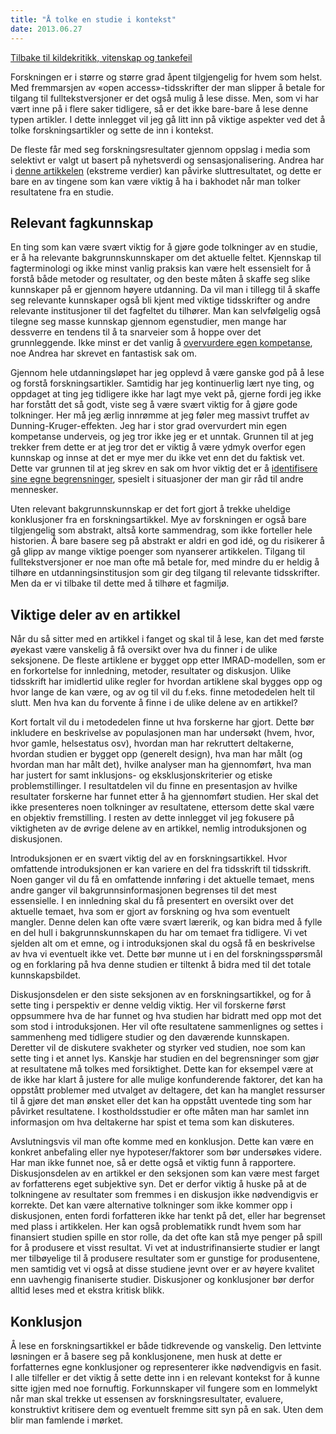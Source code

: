 ```yaml
---
title: "Å tolke en studie i kontekst"
date: 2013.06.27
---
```


[Tilbake til kildekritikk, vitenskap og tankefeil](../../kildekritikk.qmd)

Forskningen er i større og større grad åpent tilgjengelig for hvem som helst. Med fremmarsjen av «open access»-tidsskrifter der man slipper å betale for tilgang til fulltekstversjoner er det også mulig å lese disse. Men, som vi har vært inne på i flere saker tidligere, så er det ikke bare-bare å lese denne typen artikler. I dette innlegget vil jeg gå litt inn på viktige aspekter ved det å tolke forskningsartikler og sette de inn i kontekst.

De fleste får med seg forskningsresultater gjennom oppslag i media som selektivt er valgt ut basert på nyhetsverdi og sensasjonalisering. Andrea har i [denne artikkelen](ikke-tro-alt-du-leser.qmd) (ekstreme verdier) kan påvirke sluttresultatet, og dette er bare en av tingene som kan være viktig å ha i bakhodet når man tolker resultatene fra en studie.

## Relevant fagkunnskap

En ting som kan være svært viktig for å gjøre gode tolkninger av en studie, er å ha relevante bakgrunnskunnskaper om det aktuelle feltet. Kjennskap til fagterminologi og ikke minst vanlig praksis kan være helt essensielt for å forstå både metoder og resultater, og den beste måten å skaffe seg slike kunnskaper på er gjennom høyere utdanning. Da vil man i tillegg til å skaffe seg relevante kunnskaper også bli kjent med viktige tidsskrifter og andre relevante institusjoner til det fagfeltet du tilhører. Man kan selvfølgelig også tilegne seg masse kunnskap gjennom egenstudier, men mange har dessverre en tendens til å ta snarveier som å hoppe over det grunnleggende. Ikke minst er det vanlig å [overvurdere egen kompetanse](dunning-kruger.qmd), noe Andrea har skrevet en fantastisk sak om.

Gjennom hele utdanningsløpet har jeg opplevd å være ganske god på å lese og forstå forskningsartikler. Samtidig har jeg kontinuerlig lært nye ting, og oppdaget at ting jeg tidligere ikke har lagt mye vekt på, gjerne fordi jeg ikke har forstått det så godt, viste seg å være svært viktig for å gjøre gode tolkninger. Her må jeg ærlig innrømme at jeg føler meg massivt truffet av Dunning-Kruger-effekten. Jeg har i stor grad overvurdert min egen kompetanse underveis, og jeg tror ikke jeg er et unntak. Grunnen til at jeg trekker frem dette er at jeg tror det er viktig å være ydmyk overfor egen kunnskap og innse at det er mye mer du ikke vet enn det du faktisk vet. Dette var grunnen til at jeg skrev en sak om hvor viktig det er å [identifisere sine egne begrensninger](radgiver-begrensninger.qmd), spesielt i situasjoner der man gir råd til andre mennesker.

Uten relevant bakgrunnskunnskap er det fort gjort å trekke uheldige konklusjoner fra en forskningsartikkel. Mye av forskningen er også bare tilgjengelig som abstrakt, altså korte sammendrag, som ikke forteller hele historien. Å bare basere seg på abstrakt er aldri en god idé, og du risikerer å gå glipp av mange viktige poenger som nyanserer artikkelen. Tilgang til fulltekstversjoner er noe man ofte må betale for, med mindre du er heldig å tilhøre en utdanningsinstitusjon som gir deg tilgang til relevante tidsskrifter. Men da er vi tilbake til dette med å tilhøre et fagmiljø.

## Viktige deler av en artikkel

Når du så sitter med en artikkel i fanget og skal til å lese, kan det med første øyekast være vanskelig å få oversikt over hva du finner i de ulike seksjonene. De fleste artiklene er bygget opp etter IMRAD-modellen, som er en forkortelse for innledning, metoder, resultater og diskusjon. Ulike tidsskrift har imidlertid ulike regler for hvordan artiklene skal bygges opp og hvor lange de kan være, og av og til vil du f.eks. finne metodedelen helt til slutt. Men hva kan du forvente å finne i de ulike delene av en artikkel?

Kort fortalt vil du i metodedelen finne ut hva forskerne har gjort. Dette bør inkludere en beskrivelse av populasjonen man har undersøkt (hvem, hvor, hvor gamle, helsestatus osv), hvordan man har rekruttert deltakerne, hvordan studien er bygget opp (generelt design), hva man har målt (og hvordan man har målt det), hvilke analyser man ha gjennomført, hva man har justert for samt inklusjons- og eksklusjonskriterier og etiske problemstillinger. I resultatdelen vil du finne en presentasjon av hvilke resultater forskerne har funnet etter å ha gjennomført studien. Her skal det ikke presenteres noen tolkninger av resultatene, ettersom dette skal være en objektiv fremstilling. I resten av dette innlegget vil jeg fokusere på viktigheten av de øvrige delene av en artikkel, nemlig introduksjonen og diskusjonen.

Introduksjonen er en svært viktig del av en forskningsartikkel. Hvor omfattende introduksjonen er kan variere en del fra tidsskrift til tidsskrift. Noen ganger vil du få en omfattende innføring i det aktuelle temaet, mens andre ganger vil bakgrunnsinformasjonen begrenses til det mest essensielle. I en innledning skal du få presentert en oversikt over det aktuelle temaet, hva som er gjort av forskning og hva som eventuelt mangler. Denne delen kan ofte være svært lærerik, og kan bidra med å fylle en del hull i bakgrunnskunnskapen du har om temaet fra tidligere. Vi vet sjelden alt om et emne, og i introduksjonen skal du også få en beskrivelse av hva vi eventuelt ikke vet. Dette bør munne ut i en del forskningsspørsmål og en forklaring på hva denne studien er tiltenkt å bidra med til det totale kunnskapsbildet.

Diskusjonsdelen er den siste seksjonen av en forskningsartikkel, og for å sette ting i perspektiv er denne veldig viktig. Her vil forskerne først oppsummere hva de har funnet og hva studien har bidratt med opp mot det som stod i introduksjonen. Her vil ofte resultatene sammenlignes og settes i sammenheng med tidligere studier og den daværende kunnskapen. Deretter vil de diskutere svakheter og styrker ved studien, noe som kan sette ting i et annet lys. Kanskje har studien en del begrensninger som gjør at resultatene må tolkes med forsiktighet. Dette kan for eksempel være at de ikke har klart å justere for alle mulige konfunderende faktorer, det kan ha oppstått problemer med utvalget av deltagere, det kan ha manglet ressurser til å gjøre det man ønsket eller det kan ha oppstått uventede ting som har påvirket resultatene. I kostholdsstudier er ofte måten man har samlet inn informasjon om hva deltakerne har spist et tema som kan diskuteres.

Avslutningsvis vil man ofte komme med en konklusjon. Dette kan være en konkret anbefaling eller nye hypoteser/faktorer som bør undersøkes videre. Har man ikke funnet noe, så er dette også et viktig funn å rapportere. Diskusjonsdelen av en artikkel er den seksjonen som kan være mest farget av forfatterens eget subjektive syn. Det er derfor viktig å huske på at de tolkningene av resultater som fremmes i en diskusjon ikke nødvendigvis er korrekte. Det kan være alternative tolkninger som ikke kommer opp i diskusjonen, enten fordi forfatteren ikke har tenkt på det, eller har begrenset med plass i artikkelen. Her kan også problematikk rundt hvem som har finansiert studien spille en stor rolle, da det ofte kan stå mye penger på spill for å produsere et visst resultat. Vi vet at industrifinansierte studier er langt mer tilbøyelige til å produsere resultater som er gunstige for produsentene, men samtidig vet vi også at disse studiene jevnt over er av høyere kvalitet enn uavhengig finaniserte studier. Diskusjoner og konklusjoner bør derfor alltid leses med et ekstra kritisk blikk.

## Konklusjon

Å lese en forskningsartikkel er både tidkrevende og vanskelig. Den lettvinte løsningen er å basere seg på konklusjonene, men husk at dette er forfatternes egne konklusjoner og representerer ikke nødvendigvis en fasit. I alle tilfeller er det viktig å sette dette inn i en relevant kontekst for å kunne sitte igjen med noe fornuftig. Forkunnskaper vil fungere som en lommelykt når man skal trekke ut essensen av forskningsresultater, evaluere, konstruktivt kritisere dem og eventuelt fremme sitt syn på en sak. Uten dem blir man famlende i mørket.
